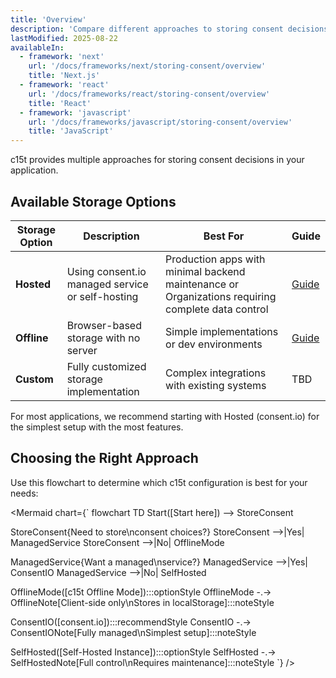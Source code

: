 ```yaml
---
title: 'Overview'
description: 'Compare different approaches to storing consent decisions in your application'
lastModified: 2025-08-22
availableIn:
  - framework: 'next'
    url: '/docs/frameworks/next/storing-consent/overview'
    title: 'Next.js'
  - framework: 'react'
    url: '/docs/frameworks/react/storing-consent/overview'
    title: 'React'
  - framework: 'javascript'
    url: '/docs/frameworks/javascript/storing-consent/overview'
    title: 'JavaScript'
---
```


c15t provides multiple approaches for storing consent decisions in your application.

## Available Storage Options

| Storage Option | Description | Best For | Guide |
|--------------|-------------|----------|----------|
| **Hosted** | Using consent.io managed service or self-hosting | Production apps with minimal backend maintenance or Organizations requiring complete data control | [Guide](/docs/frameworks/javascript/storing-consent/hosted) |
| **Offline** | Browser-based storage with no server | Simple implementations or dev environments | [Guide](/docs/frameworks/javascript/storing-consent/offline) |
| **Custom** | Fully customized storage implementation | Complex integrations with existing systems | TBD |

<Callout type="tip">
  For most applications, we recommend starting with Hosted (consent.io) for the simplest setup with the most features.
</Callout>

## Choosing the Right Approach

Use this flowchart to determine which c15t configuration is best for your needs:

<Mermaid
  chart={`
flowchart TD
Start([Start here]) --> StoreConsent

StoreConsent{Need to store\nconsent choices?}
StoreConsent -->|Yes| ManagedService
StoreConsent -->|No| OfflineMode

ManagedService{Want a managed\nservice?}
ManagedService -->|Yes| ConsentIO
ManagedService -->|No| SelfHosted

OfflineMode([c15t Offline Mode]):::optionStyle
OfflineMode -.-> OfflineNote[Client-side only\nStores in localStorage]:::noteStyle

ConsentIO([consent.io]):::recommendStyle
ConsentIO -.-> ConsentIONote[Fully managed\nSimplest setup]:::noteStyle

SelfHosted([Self-Hosted Instance]):::optionStyle
SelfHosted -.-> SelfHostedNote[Full control\nRequires maintenance]:::noteStyle
`}
/>
